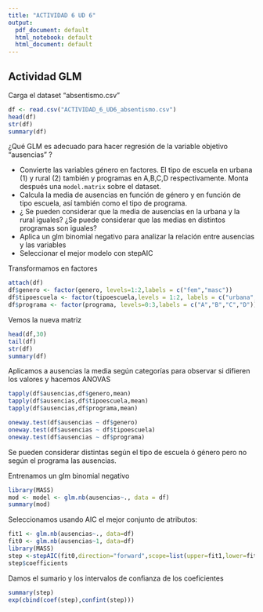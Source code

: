 ```yaml
---
title: "ACTIVIDAD 6 UD 6"
output:
  pdf_document: default
  html_notebook: default
  html_document: default
---
```


## Actividad GLM


Carga el dataset "absentismo.csv"
```r
df <- read.csv("ACTIVIDAD_6_UD6_absentismo.csv")
head(df)
str(df)
summary(df)
```
¿Qué GLM es adecuado para hacer regresión de la variable objetivo "ausencias" ?

- Convierte las variables género en factores. El tipo de escuela en urbana (1) y rural (2) también y programas en A,B,C,D 
respectivamente. Monta después una `model.matrix` sobre el dataset.
- Calcula la media de ausencias en función de género y en función de tipo escuela, así también como el tipo de programa.
- ¿ Se pueden considerar que la media de ausencias en la urbana y la rural iguales? ¿Se puede considerar que las medias en distintos 
programas son iguales?
- Aplica un glm binomial negativo para analizar la relación entre ausencias y las variables
- Seleccionar el mejor modelo con stepAIC


Transformamos en factores
```r
attach(df)
df$genero <- factor(genero, levels=1:2,labels = c("fem","masc"))
df$tipoescuela <- factor(tipoescuela,levels = 1:2, labels = c("urbana","rural"))
df$programa <- factor(programa, levels=0:3,labels = c("A","B","C","D"))
```

Vemos la nueva matriz
```r
head(df,30)
tail(df)
str(df)
summary(df)
```


Aplicamos a ausencias la media según categorías para observar si difieren los valores y hacemos ANOVAS
```r
tapply(df$ausencias,df$genero,mean)
tapply(df$ausencias,df$tipoescuela,mean)
tapply(df$ausencias,df$programa,mean)
```

```r
oneway.test(df$ausencias ~ df$genero)
oneway.test(df$ausencias ~ df$tipoescuela)
oneway.test(df$ausencias ~ df$programa)
```
Se pueden considerar distintas según el tipo de escuela ó género pero no según el programa las ausencias.

Entrenamos un glm binomial negativo
```r
library(MASS)
mod <- model <- glm.nb(ausencias~., data = df)
summary(mod)
```


Seleccionamos usando AIC el mejor conjunto de atributos:
```r
fit1 <- glm.nb(ausencias~., data=df)
fit0 <- glm.nb(ausencias~1, data=df)
library(MASS)
step <-stepAIC(fit0,direction="forward",scope=list(upper=fit1,lower=fit0))
step$coefficients
```


Damos el sumario y los intervalos de confianza de los coeficientes
```r
summary(step)
exp(cbind(coef(step),confint(step)))
```
